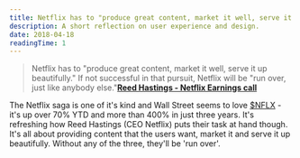 ```yaml
---
title: Netflix has to "produce great content, market it well, serve it up beautifully."
description: A short reflection on user experience and design.
date: 2018-04-18
readingTime: 1
---
```


>Netflix has to "produce great content, market it well, serve it up beautifully." If not successful in that pursuit, Netflix will be "run over, just like anybody else."**[Reed Hastings - Netflix Earnings call](https://ir.netflix.com/static-files/51df0da1-4b47-4561-9a06-83906ad52932)**

The Netflix saga is one of it's kind and Wall Street seems to love [$NFLX](https://finance.yahoo.com/quote/nflx?p=nflx) - it's up over 70% YTD and more than 400% in just three years. It's refreshing how Reed Hastings (CEO Netflix) puts their task at hand though. It's all about providing content that the users want, market it and serve it up beautifully. Without any of the three, they'll be 'run over'.
